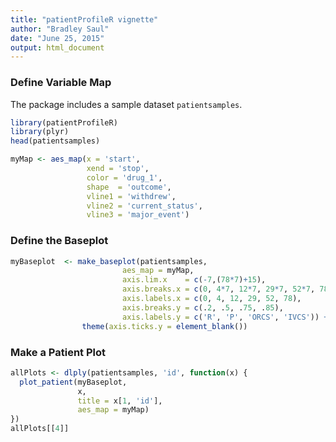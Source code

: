 ```yaml
---
title: "patientProfileR vignette"
author: "Bradley Saul"
date: "June 25, 2015"
output: html_document
---
```


### Define Variable Map

The package includes a sample dataset `patientsamples`.
```r
library(patientProfileR)
library(plyr)
head(patientsamples)
```

```r
myMap <- aes_map(x = 'start', 
                 xend = 'stop',
                 color = 'drug_1',
                 shape  = 'outcome',
                 vline1 = 'withdrew',
                 vline2 = 'current_status',
                 vline3 = 'major_event')
```

### Define the Baseplot

```r
myBaseplot  <- make_baseplot(patientsamples,
                         aes_map = myMap,
                         axis.lim.x    = c(-7,(78*7)+15),
                         axis.breaks.x = c(0, 4*7, 12*7, 29*7, 52*7, 78*7),
                         axis.labels.x = c(0, 4, 12, 29, 52, 78),
                         axis.breaks.y = c(.2, .5, .75, .85),
                         axis.labels.y = c('R', 'P', 'ORCS', 'IVCS')) +
                theme(axis.ticks.y = element_blank())

```

### Make a Patient Plot

```r
allPlots <- dlply(patientsamples, 'id', function(x) {
  plot_patient(myBaseplot, 
               x,
               title = x[1, 'id'],
               aes_map = myMap)
})
allPlots[[4]]


```

